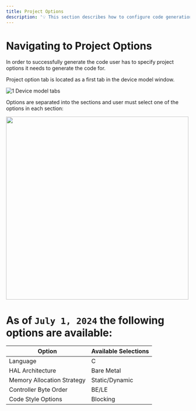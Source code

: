 ```yaml
---
title: Project Options
description: '💡 This section describes how to configure code generation options to reflect requirements specific to your particular product.'
---
```


# Navigating to Project Options

In order to successfully generate the code user has to specify project options it needs to generate the code for.

Project option tab is located as a first tab in the device model window.

![1](../images/project-options/1.png)
Device model tabs

Options are separated into the sections and user must select one of the options in each section:



<img width="500" src="../images/project-options/2.png" />

# As of `July 1, 2024` the following options are available:

| Option | Available Selections |
| -------- | ------------------------------------- |
| Language | C |
| HAL Architecture | Bare Metal |
| Memory Allocation Strategy | Static/Dynamic |
| Controller Byte Order | BE/LE |
| Code Style Options | Blocking |
